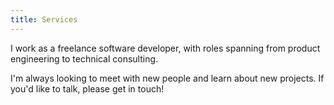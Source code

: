 ```yaml
---
title: Services
---
```


I work as a freelance software developer, with roles spanning from product engineering to technical consulting.

I'm always looking to meet with new people and learn about new projects. If you'd like to talk, please get in touch!
